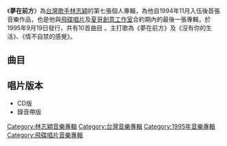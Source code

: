 {{Album infobox | <!-- See Wikipedia:WikiProject_Albums -->
|  Name        = 夢在前方
|  Type        = [[專輯|專輯]]
|  Artist      = [[林志穎|林志穎]]
|  Cover       = 
|  Background  = 
|  Released    = 1995年9月19日
|  Recorded    = 1995年
|  Genre       = [[華語流行音樂|華語流行音樂]]
|  Length      = 
|  Label       = [[飛碟唱片|飛碟唱片]]
|  Number      = 
|  Producer    = 見[[#曲目|曲目列表]]
|  Last album  = [[再見旋風舞|再見旋風舞]]<br/>(1994年)
|  This album  = '''夢在前方'''<br/>(1995年)
|  Next album  = [[期待_(林志穎專輯)|期待]]<br/>(1996年)
}}

《'''夢在前方'''》為[[台灣|台灣]][[歌手|歌手]][[林志穎|林志穎]]的第七張個人專輯，為他自1994年11月入伍後首張音樂作品，也是他與[[飛碟唱片|飛碟唱片]]及[[夏哥創意工作室|夏哥創意工作室]]合約期內的最後一張專輯，於1995年9月19日發行，共有10首曲目 。主打歌為《夢在前方》及《沒有你的生活》、《情不自禁的感覺》。

==曲目==
{{Tracklist
| font_size = 
| total_length = 

| all_producer = [[蔡宗政|蔡宗政]]、[[田恕仁|田恕仁]]

| title1 = 夢在前方
| note1 = 
| music1 = [[蔡宗政|蔡宗政]]
| lyrics1 = [[陳曉娟|陳曉娟]]
| arranger1 = [[張翰群|張翰群]]
| producer1 = 
| longnote1 = 第一主打歌
| length1 = 3:42

| title2 = 沒有你的生活
| note2 = 
| music2 = [[袁惟仁|袁惟仁]]
| lyrics2 = 袁惟仁
| arranger2 = [[錢幽蘭|錢幽蘭]]
| producer2 = 
| longnote2 = 第二主打歌
| length2 =  4:17

| title3 = 情不自禁的感覺
| note3 = 
| music3 = [[田恕仁|田恕仁]] 
| lyrics3 = 田恕仁 
| arranger3 = 田恕仁
| producer3 = 
| longnote3 = 第三主打歌
| length3 = 3:42 

| title4 = 輕輕說聲愛妳
| note4 = 
| music4 = [[嚴尊|嚴尊]]
| lyrics4 = [[賀僑莉|賀僑莉]] 
| arranger4 = [[鍾興民|鍾興民]]
| producer4 = 
| longnote4 = 
| length4 = 3:53

| title5 = 除了你的愛
| note5 = 
| music5 = [[施孝榮|施孝榮]] 
| lyrics5 = 施孝榮
| arranger5 = 施孝榮
| producer5 = 
| longnote5 = 
| length5 = 4:01

| title6 = 後會有期
| note6 = 
| music6 =  蔡宗政
| lyrics6 = 蔡宗政
| arranger6 = 鍾興民
| producer6 = 
| longnote6 = 
| length6 = 3:14

| title7 = 你好嗎
| note7 = 
| music7 = [[陳施羽|陳施羽]]
| lyrics7 = 陳施羽 
| arranger7 = [[涂惠元|涂惠元]]
| producer7 = 
| longnote7 = 
| length7 = 4:29

| title8 = 台北神話
| note8 = 
| music8 = 蔡宗政
| lyrics8 = [[林愷|林愷]]
| arranger8 = 鍾興民 
| producer8 = 
| longnote8 = 
| length8 = 3:15

| title9 = 心跳的夜
| note9 = 
| music9 = 錢幽蘭
| lyrics9 = 賀僑莉 
| arranger9 = 錢幽蘭 
| producer9 = 
| longnote9 = 
| length9 = 3:44

| title10 = 夢在前方
| note10 = 舞曲演奏版
| music10 = 蔡宗政
| lyrics10 = 
| arranger10 = 張翰群
| producer10 = 
| longnote10 = 
| length10 = 4:40 
}}

== 唱片版本 ==
*CD版
*錄音帶版

[[Category:林志穎音樂專輯|Category:林志穎音樂專輯]]
[[Category:台灣音樂專輯|Category:台灣音樂專輯]]
[[Category:1995年音樂專輯|Category:1995年音樂專輯]]
[[Category:飛碟唱片音樂專輯|Category:飛碟唱片音樂專輯]]
